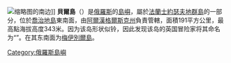{{Coord|80|00|24|N|49|15|49|E|display=title}}
[[File:Kara_sea_ZFJPG.PNG|缩略图]]的南边]]
'''貝爾島'''（{{lang-ru|'''Остров Белл'''}}）是[[俄羅斯|俄羅斯]]的[[島嶼|島嶼]]，屬於[[法蘭士約瑟夫地群島|法蘭士約瑟夫地群島]]的一部分，位於[[喬治地島|喬治地島]]東南面，由[[阿爾漢格爾斯克州|阿爾漢格爾斯克州]]負責管轄，面積191平方公里，最高點海拔高度343米。因为该岛形状似铃，因此发现该岛的英国冒险家将其命名为“{{lang|en|bell}}”。在其东南面为[[梅伊別爾島|梅伊別爾島]]。

[[Category:俄羅斯島嶼|Category:俄羅斯島嶼]]
{{Russia-geo-stub}}
